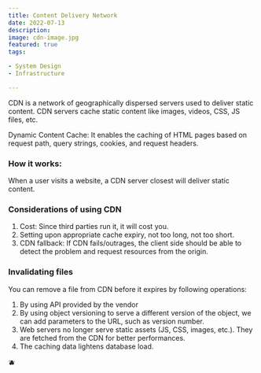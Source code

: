 ```yaml
---
title: Content Delivery Network
date: 2022-07-13
description:
image: cdn-image.jpg
featured: true
tags:

- System Design
- Infrastructure

---
```


CDN is a network of geographically dispersed servers used to deliver static content. CDN servers cache static content
like images, videos, CSS, JS files, etc.

Dynamic Content Cache: It enables the caching of HTML pages based on request path, query strings, cookies, and request
headers.

### How it works:

When a user visits a website, a CDN server closest will deliver static content.

### Considerations of using CDN

1. Cost: Since third parties run it, it will cost you.
2. Setting upon appropriate cache expiry, not too long, not too short.
3. CDN fallback: If CDN fails/outrages, the client side should be able to detect the problem and request resources from
   the origin.

### Invalidating files

You can remove a file from CDN before it expires by following operations:

1. By using API provided by the vendor
2. By using object versioning to serve a different version of the object, we can add parameters to the URL, such as
   version number.
3. Web servers no longer serve static assets (JS, CSS, images, etc.). They are fetched from the CDN for better
   performances.
4. The caching data lightens database load.

🫐